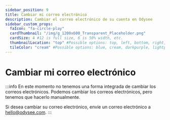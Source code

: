 ---
sidebar_position: 9
title: Cambiar mi correo electrónico
description: Cambiar el correo electrónico de su cuenta en Odysee
sidebar_custom_props:
  faIcon: "fa-circle-play"
  cardThumbnail: "/img/g_1200x600_Transparent_Placeholder.png"
  cardSize: 4 #12 is full size, 6 is 50% width, etc.
  thumbnailLocation: "top" #Possible options: top, left, bottom, right, none
  tileColor: "cream" #Possible options: blue, cream, darkpurple, lightpurple, mauve, orange, pink, none
---

# Cambiar mi correo electrónico

:::info
En este momento no tenemos una forma integrada de cambiar los correos electrónicos. Podemos cambiar los correos electrónicos, pero tenemos que hacerlo manualmente.

Si desea cambiar su correo electrónico, envíe un correo electrónico a hello@odysee.com.
:::